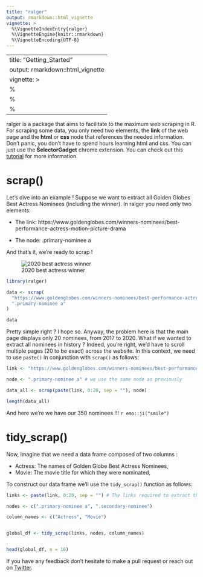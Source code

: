 ```yaml
---
title: "ralger"
output: rmarkdown::html_vignette
vignette: >
  %\VignetteIndexEntry{ralger}
  %\VignetteEngine{knitr::rmarkdown}
  %\VignetteEncoding{UTF-8}
---
```

---
title: "Getting_Started"
output: rmarkdown::html_vignette
vignette: >
  %\VignetteIndexEntry{Getting_Started}
  %\VignetteEngine{knitr::rmarkdown}
  %\VignetteEncoding{UTF-8}
---

ralger is a package that aims to facilitate to the maximum web scraping in R. For scraping some data, you only need two elements, the **link** of the web page and the **html** or **css** node that references the needed information. Don't panic, you don't have to spend hours learning html and css. You can just use the **SelectorGadget** chrome extension. You can check out this [tutorial](https://www.youtube.com/watch?v=oqNTfWrGdbk) for more information.


# scrap()

Let's dive into an example ! Suppose we want to extract all Golden Globes Best Actress Nominees (including the winner). In ralger you need only two elements: 

- The link: https://www.goldenglobes.com/winners-nominees/best-performance-actress-motion-picture-drama 

- The node: .primary-nominee a

And that's it, we're ready to scrap ! 

![2020 best actress winner](https://www.goldenglobes.com/sites/default/files/styles/portrait_medium/public/nomination/cover_images/renee_zellweger_1_0.jpg?itok=G2uI2Iuw)

```r
library(ralger)

data <- scrap(
  "https://www.goldenglobes.com/winners-nominees/best-performance-actress-motion-picture-drama", 
  ".primary-nominee a"
)

data

```

Pretty simple right ? I hope so. Anyway, the problem here is that the main page displays only 20 nominees, from 2017 to 2020. What if we wanted to extract all nominees in history ? Indeed, you're right, we'd have to scroll multiple pages (20 to be exact) across the website. In this context, we need to use `paste()`  in conjunction with `scrap()` as follows: 

```r

link <- "https://www.goldenglobes.com/winners-nominees/best-performance-actress-motion-picture-drama?page=" # Mind the change in the link structure "page=" 

node <- ".primary-nominee a" # we use the same node as previously

data_all <- scrap(paste(link, 0:20, sep = ""), node)

length(data_all)

```
And here we're we have our 350 nominees !!! `r emo::ji("smile")` 

 
# tidy_scrap()

Now, imagine that we need a data frame composed of two columns : 

- Actress: The names of Golden Globe Best Actress Nominees, 
- Movie: The movie title for which they were nominated, 

To construct our data frame we'll use the `tidy_scrap()` function as follows: 

```r

links <- paste(link, 0:20, sep = "") # The links required to extract the 350 observations

nodes <- c(".primary-nominee a", ".secondary-nominee")

column_names <- c("Actress", "Movie")


global_df <- tidy_scrap(links, nodes, column_names)


head(global_df, n = 10)

```
If you have any feedback don't hesitate to make a pull request or reach out on [Twitter](https://twitter.com/moh_fodil).


